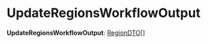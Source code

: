 
# UpdateRegionsWorkflowOutput

 **UpdateRegionsWorkflowOutput**: [RegionDTO](../../../interfaces/types.RegionDTO.mdx)[]
